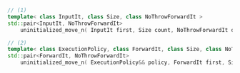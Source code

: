 ```cpp
// (1)
template< class InputIt, class Size, class NoThrowForwardIt >
std::pair<InputIt, NoThrowForwardIt>
    uninitialized_move_n( InputIt first, Size count, NoThrowForwardIt d_first );

// (2)
template< class ExecutionPolicy, class ForwardIt, class Size, class NoThrowForwardIt >
std::pair<ForwardIt, NoThrowForwardIt>
    uninitialized_move_n( ExecutionPolicy&& policy, ForwardIt first, Size count, NoThrowForwardIt d_first );
```
